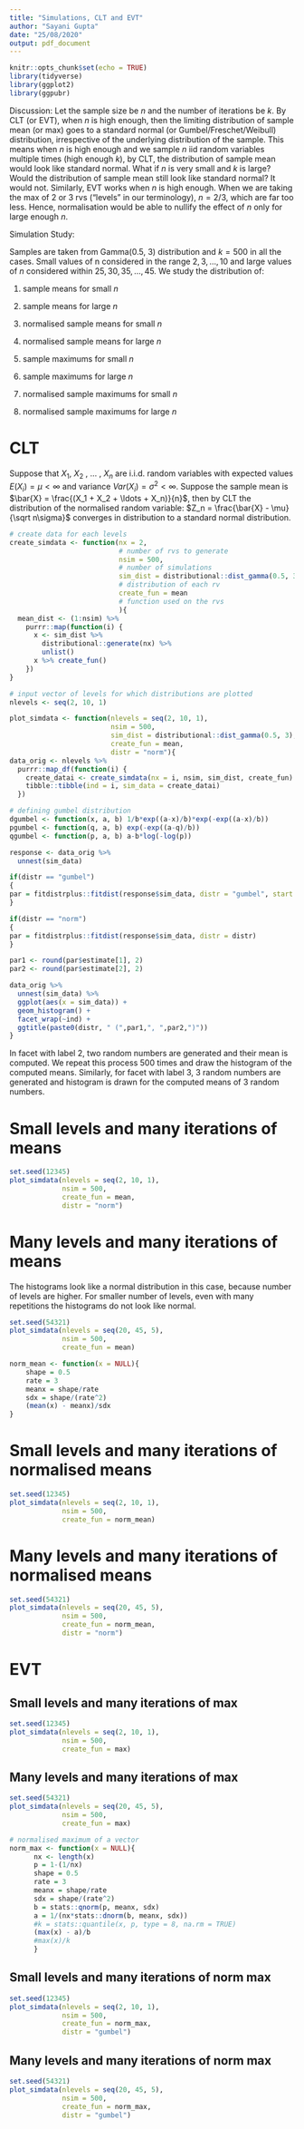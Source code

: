 ```yaml
---
title: "Simulations, CLT and EVT"
author: "Sayani Gupta"
date: "25/08/2020"
output: pdf_document
---
```


```r
knitr::opts_chunk$set(echo = TRUE)
library(tidyverse)
library(ggplot2)
library(ggpubr)
```

Discussion: Let the sample size be $n$ and the number of iterations be $k$. By CLT (or EVT), when $n$ is high enough, then the limiting distribution of sample mean (or max) goes to a standard normal (or Gumbel/Freschet/Weibull) distribution, irrespective of the underlying distribution of the sample. This means when $n$ is high enough and we sample $n$ iid random variables multiple times (high enough $k$), by CLT, the distribution of sample mean would look like standard normal. What if $n$ is very small and $k$ is large? Would the distribution of sample mean still look like standard normal? It would not. Similarly, EVT works when $n$ is high enough. When we are taking the max of 2 or 3 rvs ("levels" in our terminology), $n = 2/3$, which are far too less. Hence, normalisation would be able to nullify the effect of $n$ only for large enough $n$.

Simulation Study:

Samples are taken from Gamma(0.5, 3) distribution and $k = 500$ in all the cases. Small values of n considered in the range  ${2, 3, \ldots, 10}$ and large values of $n$ considered within ${25, 30, 35, \ldots, 45}$. We study the distribution of:

 1. sample means for small $n$ 

 2. sample means for large $n$

 3. normalised sample means for small $n$
 
 4. normalised sample means for large $n$ 
 
 5. sample maximums for small $n$ 
 
 6. sample maximums for large $n$ 
 
 7. normalised sample maximums for small $n$ 
 
 8. normalised sample maximums for large $n$ 

# CLT

Suppose that $X_1$, $X_2$ , ... , $X_n$ are i.i.d. random variables with expected values $E(X_i) = \mu < \infty$ and variance $Var(X_i) = \sigma^2 < \infty$.
Suppose the sample mean is $\bar{X} = \frac{(X_1 + X_2 + \ldots + X_n)}{n}$, then by CLT the distribution of the normalised random variable:
$Z_n = \frac{\bar{X} - \mu}{\sqrt n\sigma}$ converges in distribution to a standard normal distribution.


```r
# create data for each levels
create_simdata <- function(nx = 2,
                           # number of rvs to generate
                           nsim = 500, 
                           # number of simulations
                           sim_dist = distributional::dist_gamma(0.5, 3),
                           # distribution of each rv
                           create_fun = mean 
                           # function used on the rvs 
                           ){
  mean_dist <- (1:nsim) %>%
    purrr::map(function(i) {
      x <- sim_dist %>%
        distributional::generate(nx) %>%
        unlist()
      x %>% create_fun()
    })
}
```


```r

# input vector of levels for which distributions are plotted
nlevels <- seq(2, 10, 1)

plot_simdata <- function(nlevels = seq(2, 10, 1),
                         nsim = 500, 
                         sim_dist = distributional::dist_gamma(0.5, 3),
                         create_fun = mean, 
                         distr = "norm"){
data_orig <- nlevels %>%
  purrr::map_df(function(i) {
    create_datai <- create_simdata(nx = i, nsim, sim_dist, create_fun)
    tibble::tibble(ind = i, sim_data = create_datai)
  })

# defining gumbel distribution
dgumbel <- function(x, a, b) 1/b*exp((a-x)/b)*exp(-exp((a-x)/b))
pgumbel <- function(q, a, b) exp(-exp((a-q)/b))
qgumbel <- function(p, a, b) a-b*log(-log(p))

response <- data_orig %>%
  unnest(sim_data) 

if(distr == "gumbel")
{
par = fitdistrplus::fitdist(response$sim_data, distr = "gumbel", start = list(a = 0, b = 1))
}

if(distr == "norm")
{
par = fitdistrplus::fitdist(response$sim_data, distr = distr)
}

par1 <- round(par$estimate[1], 2)
par2 <- round(par$estimate[2], 2)

data_orig %>%
  unnest(sim_data) %>%
  ggplot(aes(x = sim_data)) +
  geom_histogram() +
  facet_wrap(~ind) + 
  ggtitle(paste0(distr, " (",par1,", ",par2,")"))
}
```

In facet  with label 2, two random numbers are generated and their mean is computed. We repeat this process 500 times and draw the histogram of the computed means. Similarly, for facet with label 3, 3 random numbers are generated and histogram is drawn for the computed means of 3 random numbers.

# Small levels and many iterations of means


```r
set.seed(12345)
plot_simdata(nlevels = seq(2, 10, 1),
             nsim = 500, 
             create_fun = mean,
             distr = "norm")
```


# Many levels and many iterations of means

The histograms look like a normal distribution in this case, because number of levels are higher. For smaller number of levels, even with many repetitions the histograms do not look like normal.

```r
set.seed(54321)
plot_simdata(nlevels = seq(20, 45, 5),
             nsim = 500,
             create_fun = mean)
```

```r
norm_mean <- function(x = NULL){
    shape = 0.5
    rate = 3
    meanx = shape/rate
    sdx = shape/(rate^2)
    (mean(x) - meanx)/sdx
}
```

# Small levels and many iterations of normalised means


```r
set.seed(12345)
plot_simdata(nlevels = seq(2, 10, 1),
             nsim = 500, 
             create_fun = norm_mean)
```

# Many levels and many iterations of normalised means


```r
set.seed(54321)
plot_simdata(nlevels = seq(20, 45, 5),
             nsim = 500, 
             create_fun = norm_mean,
             distr = "norm")
```


# EVT

## Small levels and many iterations of max


```r
set.seed(12345)
plot_simdata(nlevels = seq(2, 10, 1),
             nsim = 500, 
             create_fun = max)
```

## Many levels and many iterations of max



```r
set.seed(54321)
plot_simdata(nlevels = seq(20, 45, 5),
             nsim = 500, 
             create_fun = max)
```

```r
# normalised maximum of a vector
norm_max <- function(x = NULL){
      nx <- length(x)
      p = 1-(1/nx)
      shape = 0.5
      rate = 3
      meanx = shape/rate
      sdx = shape/(rate^2)
      b = stats::qnorm(p, meanx, sdx)
      a = 1/(nx*stats::dnorm(b, meanx, sdx))
      #k = stats::quantile(x, p, type = 8, na.rm = TRUE)
      (max(x) - a)/b
      #max(x)/k
      }
```

## Small levels and many iterations of norm max


```r
set.seed(12345)
plot_simdata(nlevels = seq(2, 10, 1),
             nsim = 500, 
             create_fun = norm_max,
             distr = "gumbel")
```

## Many levels and many iterations of norm max



```r
set.seed(54321)
plot_simdata(nlevels = seq(20, 45, 5),
             nsim = 500, 
             create_fun = norm_max, 
             distr = "gumbel")
```
